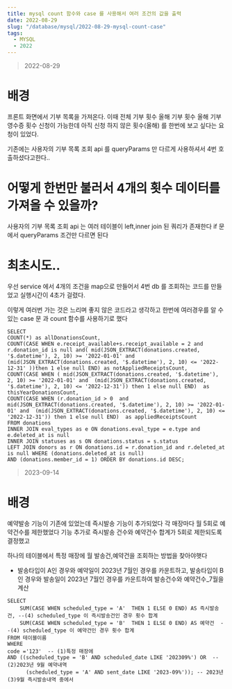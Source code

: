 ```yaml
---
title: mysql count 함수와 case 를 사용해서 여러 조건의 값을 출력
date: 2022-08-29
slug: "/database/mysql/2022-08-29-mysql-count-case"
tags:
  - MYSQL
  - 2022
---
```


> 2022-08-29
# 배경
프론트 화면에서 기부 목록을 가져온다.
이때
전체 기부 횟수
올해 기부 횟수
올해 기부영수증 횟수
신청이 가능한데 아직 신청 하지 않은 횟수(올해)
를 한번에 보고 싶다는 요청이 있었다.

기존에는 사용자의 기부 목록 조회 api 를 queryParams 만 다르게 사용하셔서 4번 호출하셨다고한다..


# 어떻게 한번만 불러서 4개의 횟수 데이터를 가져올 수 있을까?

사용자의 기부 목록 조회 api 는 여러 테이블이 left,inner join 된 쿼리가 존재한다
if 문에서 queryParams 조건만 다르면 된다

# 최초시도..
우선 service 에서 4개의 조건을 map으로 만들어서
4번 db 를 조회하는 코드를 만들었고
실행시간이 4초가 걸렸다.

이렇게 여러번 가는 것은 느리며 좋지 않은 코드라고 생각하고
한번에 여러경우를 알 수 있는 case 문 과 count 함수를 사용하기로 했다
```
SELECT
COUNT(*) as allDonationsCount,
COUNT(CASE WHEN e.receipt_available+s.receipt_available = 2 and r.donation_id is null and( mid(JSON_EXTRACT(donations.created, '$.datetime'), 2, 10) >= '2022-01-01' and  (mid(JSON_EXTRACT(donations.created, '$.datetime'), 2, 10) <= '2022-12-31' ))then 1 else null END) as notAppliedReceiptsCount,
COUNT(CASE WHEN ( mid(JSON_EXTRACT(donations.created, '$.datetime'), 2, 10) >= '2022-01-01' and  (mid(JSON_EXTRACT(donations.created, '$.datetime'), 2, 10) <= '2022-12-31')) then 1 else null END)  as thisYearDonationsCount,
COUNT(CASE WHEN (r.donation_id > 0  and mid(JSON_EXTRACT(donations.created, '$.datetime'), 2, 10) >= '2022-01-01' and  (mid(JSON_EXTRACT(donations.created, '$.datetime'), 2, 10) <= '2022-12-31')) then 1 else null END)  as appliedReceiptsCount
FROM donations
INNER JOIN eval_types as e ON donations.eval_type = e.type and e.deleted_at is null
INNER JOIN statuses as s ON donations.status = s.status
LEFT JOIN donors as r ON donations.id = r.donation_id and r.deleted_at is null WHERE (donations.deleted_at is null)
AND (donations.member_id = 1) ORDER BY donations.id DESC;
```

> 2023-09-14

# 배경
예약발송 기능이 기존에 있었는데 즉시발송 기능이 추가되었다
각 매장마다 월 5회로 예약건수를 제한했었다
기능 추가로 즉시발송 건수와 예약건수 합계가 5회로 제한되도록 결정했고

하나의 테이블에서 특정 매장에 월 발송건,예약건을 조회하는 방법을 찾아야햇다

* 발송타입이 A인 경우와 예약일이 2023년 7월인 경우를 카운트하고,
발송타입이 B인 경우와 발송일이 2023년 7월인 경우를 카운트하여 발송건수와 예약건수_7월을 계산

```
SELECT
    SUM(CASE WHEN scheduled_type = 'A'  THEN 1 ELSE 0 END) AS 즉시발송건, --(4) scheduled_type 이 즉시발송건인 경우 횟수 합계
    SUM(CASE WHEN scheduled_type = 'B'  THEN 1 ELSE 0 END) AS 예약건  --(4) scheduled_type 이 예약건인 경우 횟수 합계
FROM 테이블이름
WHERE
code ='123'  -- (1)특정 매장에
AND ((scheduled_type = 'B' AND scheduled_date LIKE '202309%') OR  -- (2)2023년 9월 예약내역
      (scheduled_type = 'A' AND sent_date LIKE '2023-09%')); -- 2023년 (3)9월 즉시발송내역 중에서
```
